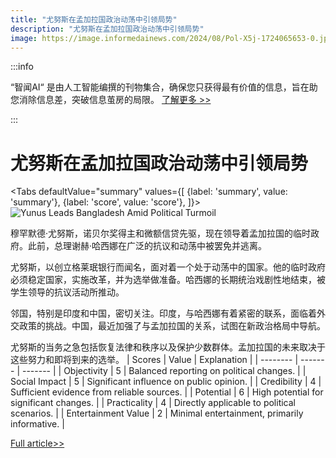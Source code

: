 ```yaml
---
title: "尤努斯在孟加拉国政治动荡中引领局势"
description: "尤努斯在孟加拉国政治动荡中引领局势"
image: https://image.informedainews.com/2024/08/Pol-X5j-1724065653-0.jpg
---
```



:::info

“智闻AI“ 是由人工智能编撰的刊物集合，确保您只获得最有价值的信息，旨在助您消除信息差，突破信息茧房的局限。  [了解更多 >>](/)

:::

# 尤努斯在孟加拉国政治动荡中引领局势


<Tabs
	defaultValue="summary"
	values={[
	{label: 'summary', value: 'summary'},
	{label: 'score', value: 'score'},
]}>
<TabItem value="summary">
<img
  src="https://image.informedainews.com/2024/08/Pol-X5j-1724065653-0.jpg"
  alt="Yunus Leads Bangladesh Amid Political Turmoil"
/>



穆罕默德·尤努斯，诺贝尔奖得主和微额信贷先驱，现在领导着孟加拉国的临时政府。此前，总理谢赫·哈西娜在广泛的抗议和动荡中被罢免并逃离。

尤努斯，以创立格莱珉银行而闻名，面对着一个处于动荡中的国家。他的临时政府必须稳定国家，实施改革，并为选举做准备。哈西娜的长期统治戏剧性地结束，被学生领导的抗议活动所推动。

邻国，特别是印度和中国，密切关注。印度，与哈西娜有着紧密的联系，面临着外交政策的挑战。中国，最近加强了与孟加拉国的关系，试图在新政治格局中导航。

尤努斯的当务之急包括恢复法律和秩序以及保护少数群体。孟加拉国的未来取决于这些努力和即将到来的选举。
</TabItem>
<TabItem value="score">
	| Scores     | Value   | Explanation |
	| -------- | ------- | ------- |
	| Objectivity  | 5    | Balanced reporting on political changes.    |
	| Social Impact | 5     | Significant influence on public opinion.    |
	| Credibility    | 4    | Sufficient evidence from reliable sources.    |
	| Potential    | 6    | High potential for significant changes.    |
	| Practicality    | 4    | Directly applicable to political scenarios.    |
	| Entertainment Value    | 2    | Minimal entertainment, primarily informative.    |
</TabItem>
</Tabs>

[Full article>>](https://asia.nikkei.com/Politics/Bangladesh-turmoil/On-topic-Bangladesh-greets-new-dawn-with-Nobel-winner-Yunus)
